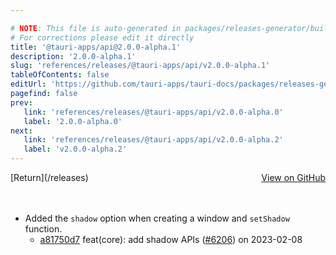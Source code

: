 ```yaml
---

# NOTE: This file is auto-generated in packages/releases-generator/build.ts
# For corrections please edit it directly
title: '@tauri-apps/api@2.0.0-alpha.1'
description: '2.0.0-alpha.1'
slug: 'references/releases/@tauri-apps/api/v2.0.0-alpha.1'
tableOfContents: false
editUrl: 'https://github.com/tauri-apps/tauri-docs/packages/releases-generator/build.ts'
pagefind: false
prev:
   link: 'references/releases/@tauri-apps/api/v2.0.0-alpha.0'
   label: '2.0.0-alpha.0'
next:
   link: 'references/releases/@tauri-apps/api/v2.0.0-alpha.2'
   label: 'v2.0.0-alpha.2'
---
```


			

<ReleaseSidebar slug="references/releases/@tauri-apps/api"  packageName="@tauri-apps/api" />

<div style="margin-bottom:3rem; display: flex; justify-content: space-between; align-items: center"><span>[Return](/releases)</span><span><a href="https://github.com/tauri-apps/tauri/releases/tag/@tauri-apps/api-v2.0.0-alpha.1">View on GitHub</a></span></div>

- Added the `shadow` option when creating a window and `setShadow` function.
  - [a81750d7](https://www.github.com/tauri-apps/tauri/commit/a81750d779bc72f0fdb7de90b7fbddfd8049b328) feat(core): add shadow APIs ([#6206](https://www.github.com/tauri-apps/tauri/pull/6206)) on 2023-02-08


